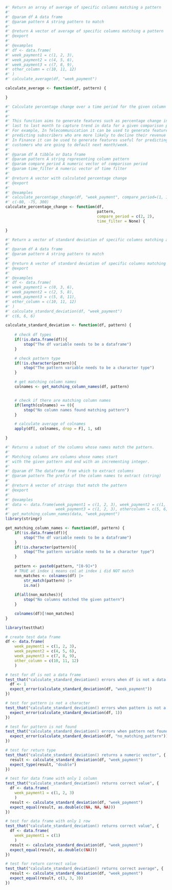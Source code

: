```r
#' Return an array of average of specific columns matching a pattern
#'
#' @param df A data frame
#' @param pattern A string pattern to match
#'
#' @return A vector of average of specific columns matching a pattern
#' @export
#'
#' @examples
#' df <- data.frame(
#' week_payment1 = c(1, 2, 3),
#' week_payment2 = c(4, 5, 6),
#' week_payment3 = c(7, 8, 9),
#' other_column = c(10, 11, 12)
#' )
#' calculate_average(df, "week_payment")

calculate_average <- function(df, pattern) {

}

#' Calculate percentage change over a time period for the given column pattern.
#'
#'
#' This function aims to generate features such as percentage change in last month versus
#' last to last month to capture trend in data for a given comparison period.
#' For example, In Telecommunication it can be used to generate features useful for
#' predicting subscribers who are more likely to decline their revenue next month/week.
#' In Finance it can be used to generate features useful for predicting
#' customers who are going to default next month/week.
#'
#' @param df A tibble or Data frame
#' @param pattern A string representing column pattern
#' @param compare_period A numeric vector of comparison period
#' @param time_filter A numeric vector of time filter
#'
#' @return A vector with calculated percentage change
#' @export
#'
#' @examples
#' calculate_percentage_change(df, "week_payment", compare_period=(1, 1))
#' c(-80, -75, 300)
calculate_percentage_change <- function(df,
                                        pattern,
                                        compare_period = c(2, 2),
                                        time_filter = None) {

}

#' Return a vector of standard deviation of specific columns matching a pattern
#'
#' @param df A data frame
#' @param pattern A string pattern to match
#'
#' @return A vector of standard deviation of specific columns matching a pattern
#' @export
#'
#' @examples
#' df <- data.frame(
#' week_payment1 = c(0, 3, 6),
#' week_payment2 = c(2, 5, 8),
#' week_payment3 = c(5, 8, 11),
#' other_column = c(10, 11, 12)
#' )
#' calculate_standard_deviation(df, "week_payment")
#' c(6, 6, 6)

calculate_standard_deviation <- function(df, pattern) {
  
    # check df types
    if(!is.data.frame(df)){
        stop("The df variable needs to be a dataframe")
    }

    # check pattern type
    if(!is.character(pattern)){
        stop("The pattern variable needs to be a character type")
    }

    # get matching column names
    colnames <- get_matching_column_names(df, pattern)


    # check if there are matching column names
    if(length(colnames) == 0){
        stop("No column names found matching pattern")
    }

    # calculate average of colnames
    apply(df[, colnames, drop = F], 1, sd)

}

#' Returns a subset of the columns whose names match the pattern.
#'
#' Matching columns are columns whose names start
#' with the given pattern and end with an incrementing integer.
#'
#' @param df The dataframe from which to extract columns
#' @param pattern The prefix of the column names to extract (string)
#'
#' @return A vector of strings that match the pattern
#' @export
#'
#' @examples
#' data <- data.frame(week_payment1 = c(1, 2, 3), week_payment2 = c(1, 2, 3),
#'                    week_payment3 = c(1, 2, 3), othercolumn = c(5, 6, 7))
#' get_matching_column_names(data, "week_payment")
library(stringr)

get_matching_column_names <- function(df, pattern) {
    if(!is.data.frame(df)){
        stop("The df variable needs to be a dataframe")
    }
    if(!is.character(pattern)){
        stop("The pattern variable needs to be a character type")
    }
    
    pattern <- paste0(pattern, "[0-9]+")
    # TRUE at index i means col at index i did NOT match
    non_matches <- colnames(df) |>
        str_match(pattern) |>
        is.na()
    
    if(all(non_matches)){
        stop("No columns matched the given pattern")
    }

    colnames(df)[!non_matches]
}

library(testthat)

# create test data frame
df <- data.frame(
    week_payment1 = c(1, 2, 3),
    week_payment2 = c(4, 5, 6),
    week_payment3 = c(7, 8, 9),
    other_column = c(10, 11, 12)
    )

# test for df is not a data frame
test_that("calculate_standard_deviation() errors when df is not a data frame", {
  df <- 1
  expect_error(calculate_standard_deviation(df, "week_payment"))
})

# test for pattern is not a character
test_that("calculate_standard_deviation() errors when pattern is not a character", {
  expect_error(calculate_standard_deviation(df, 1))
})

# test for pattern is not found
test_that("calculate_standard_deviation() errors when pattern not found", {
  expect_error(calculate_standard_deviation(df, "no_matching_pattern"))
})

# test for return type
test_that("calculate_standard_deviation() returns a numeric vector", {
  result <- calculate_standard_deviation(df, "week_payment")
  expect_type(result, "double")
})

# test for data frame with only 1 column
test_that("calculate_standard_deviation() returns correct value", {
  df <- data.frame(
    week_payment1 = c(1, 2, 3)
    )
  result <- calculate_standard_deviation(df, "week_payment")
  expect_equal(result, as.double(c(NA, NA, NA)))
})

# test for data frame with only 1 row
test_that("calculate_standard_deviation() returns correct value", {
  df <- data.frame(
    week_payment1 = c(1)
    )
  result <- calculate_standard_deviation(df, "week_payment")
  expect_equal(result, as.double(c(NA)))
})

# test for return correct value
test_that("calculate_standard_deviation() returns correct average", {
  result <- calculate_standard_deviation(df, "week_payment")
  expect_equal(result, c(3, 3, 3))
})
```
